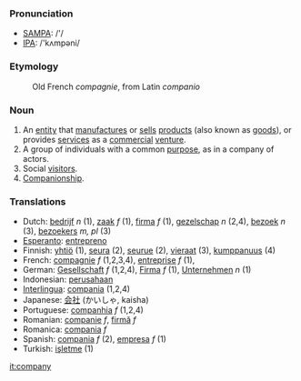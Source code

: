===Pronunciation===
*[[w:SAMPA|SAMPA]]: /'/
*[[w:IPA|IPA]]: /'kʌmpəni/
===Etymology===
:Old French ''compagnie'', from Latin ''companio''

===Noun===

#An [[entity]] that [[manufacture]]s or [[sell]]s [[product]]s (also known as [[goods]]), or provides [[services]] as a [[commercial]] [[venture]].
#A group of individuals with a common [[purpose]], as in a company of actors.
#Social [[visitor]]s.
#[[Companion]]ship.

===Translations===

*Dutch: [[bedrijf]] ''n'' (1), [[zaak]] ''f'' (1), [[firma]] ''f'' (1), [[gezelschap]] ''n'' (2,4), [[bezoek]] ''n'' (3), [[bezoekers]] ''m, pl'' (3)
*[[Esperanto]]: [[entrepreno]]
*Finnish: [[yhtiö]] (1), [[seura]] (2), [[seurue]] (2), [[vieraat]] (3), [[kumppanuus]] (4)
*French: [[compagnie]] ''f'' (1,2,3,4), [[entreprise]] ''f'' (1),
*German: [[Gesellschaft]] ''f'' (1,2,4), [[Firma]] ''f'' (1), [[Unternehmen]] ''n'' (1)
*Indonesian: [[usaha|perusahaan]]
*[[Interlingua]]: [[compania]] (1,2,4)
*Japanese: [[会社]] (かいしゃ, kaisha)
*Portuguese: [[companhia]] ''f'' (1,2,4)
*Romanian: [[companie]] ''f'', [[firmă]] ''f''
*Romanica: [[compania]] ''f''
*Spanish: [[compania]] ''f'' (2), [[empresa]] ''f'' (1)
*Turkish: [[işletme]] (1)

[[it:company]]